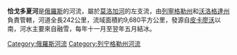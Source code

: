 {{coord|58|57|36|N|36|35|21|E|region:RU-VLG_type:waterbody_source:kolossus-dewiki|display=title}}

'''恰戈多夏河'''是[[俄羅斯|俄羅斯]]的河流，屬於[[莫洛加河|莫洛加河]]的左支流，由[[列寧格勒州|列寧格勒州]]和[[沃洛格達州|沃洛格達州]]負責管轄，河道全長242公里，流域面積約9,680平方公里，發源自[[皮卡廖沃|皮卡廖沃]]以南，河水主要來自融雪，每年十一月至翌年五月結冰。

{{Russia-geo-stub}}
[[Category:俄羅斯河流|Category:俄羅斯河流]]
[[Category:列宁格勒州河流|Category:列宁格勒州河流]]